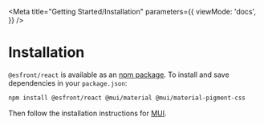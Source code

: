 
<Meta
  title="Getting Started/Installation"
  parameters={{
    viewMode: 'docs',
  }}
/>

# Installation

`@esfront/react` is available as an [npm package](https://www.npmjs.com/package/@esfront/react). To install and save
dependencies in your `package.json`:

```bash
npm install @esfront/react @mui/material @mui/material-pigment-css
```

Then follow the installation instructions for [MUI](https://mui.com/getting-started/installation/).
